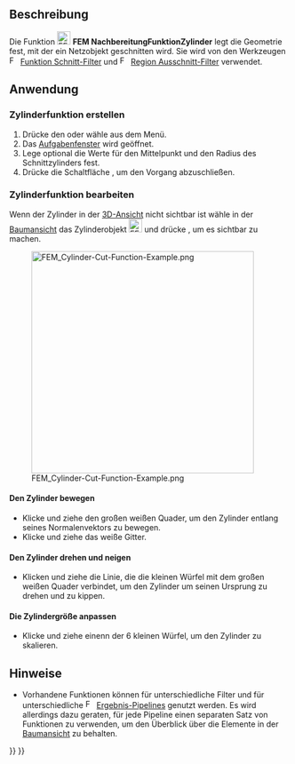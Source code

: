 <languages/>

{{Docnav/de
|[[FEM_PostCreateFunctionSphere/de|NachbereitungFunktionKugel]]
|[[FEM_PostCreateFunctionBox/de|NachbereitungFunktionQuader]]
|[[FEM_Workbench/de|FEM]]
|IconL=FEM_PostCreateFunctionSphere.svg
|IconR=FEM_PostCreateFunctionBox.svg
|IconC=Workbench_FEM.svg
}}

{{GuiCommand/de
|Name=FEM PostCreateFunctionCylinder
|Name/de=FEM NachbereitungFunktionZylinder
|MenuLocation=Ergebnisse → Filterfunktionen → Zylinder
|Workbenches=[[FEM_Workbench/de|FEM]]
|Version=0.21
|SeeAlso=[[FEM_tutorial/de|FEM-Anleitung]]
}}

<span id="Description"></span>
==Beschreibung==

Die Funktion [[Image:FEM_PostCreateFunctionCylinder.svg|24px]] '''FEM NachbereitungFunktionZylinder''' legt die Geometrie fest, mit der ein Netzobjekt geschnitten wird. Sie wird von den Werkzeugen [[Image:FEM_PostFilterCutFunction.svg|16px]] [[FEM_PostFilterCutFunction/de|Funktion Schnitt-Filter]] und [[Image:FEM_PostFilterClipRegion.svg|16px]] [[FEM_PostFilterClipRegion/de|Region Ausschnitt-Filter]] verwendet.

<span id="Usage"></span>
==Anwendung==

<span id="Create_a_cylinder_function"></span>
===Zylinderfunktion erstellen===

<div class="mw-translate-fuzzy">
# Drücke den {{Button|[[Image:FEM_PostCreateFunctionCylinder.svg|16px]] [[FEM_PostCreateFunctionCylinder/de|Zylinder]]}} oder wähle {{MenuCommand|Ergebnisse → Filterfunktionen → [[Image:FEM_PostCreateFunctionCylinder.svg|16px]] Zylinder}} aus dem Menü.
# Das [[Task_panel/de|Aufgabenfenster]] wird geöffnet.
# Lege optional die Werte für den Mittelpunkt und den Radius des Schnittzylinders fest.
# Drücke die Schaltfläche {{Button|OK}}, um den Vorgang abzuschließen.
</div>

<span id="Edit_a_cylinder_function"></span>
===Zylinderfunktion bearbeiten===

<div class="mw-translate-fuzzy">
Wenn der Zylinder in der [[3D_view/de|3D-Ansicht]] nicht sichtbar ist wähle in der [[Tree_view/de|Baumansicht]] das  Zylinderobjekt [[Image:FEM_PostCreateFunctionCylinder.svg|24px]] und drücke {{KEY|Space}}, um es sichtbar zu machen.
</div>

[[File:FEM_Cylinder-Cut-Function-Example.png|400px]]

<span id="Move_the_cylinder"></span>
====Den Zylinder bewegen====

* Klicke und ziehe den großen weißen Quader, um den Zylinder entlang seines Normalenvektors zu bewegen.
* Klicke und ziehe das weiße Gitter.

<span id="Rotate_and_tilt_the_cylinder"></span>
====Den Zylinder drehen und neigen====

* Klicken und ziehe die Linie, die die kleinen Würfel mit dem großen weißen Quader verbindet, um den Zylinder um seinen Ursprung zu drehen und zu kippen.

<span id="Scale_the_cylinder"></span>
====Die Zylindergröße anpassen====

* Klicke und ziehe einenn der 6 kleinen Würfel, um den Zylinder zu skalieren.

<span id="Notes"></span>
==Hinweise==

<div class="mw-translate-fuzzy">
* Vorhandene Funktionen können für unterschiedliche Filter und für unterschiedliche [[Image:FEM_PostPipelineFromResult.svg|16px]] [[FEM_PostPipelineFromResult/de|Ergebnis-Pipelines]] genutzt werden. Es wird allerdings dazu geraten, für jede Pipeline einen separaten Satz von Funktionen zu verwenden, um den Überblick über die Elemente in der [[Tree_view/de|Baumansicht]] zu behalten.
</div>


{{Docnav/de
|[[FEM_PostCreateFunctionSphere/de|NachbereitungFunktionKugel]]
|[[FEM_PostCreateFunctionBox/de|NachbereitungFunktionQuader]]
|[[FEM_Workbench/de|FEM]]
|IconL=FEM_PostCreateFunctionSphere.svg
|IconR=FEM_PostCreateFunctionBox.svg
|IconC=Workbench_FEM.svg
}}

{{FEM Tools navi{{#translation:}}}}
{{Userdocnavi{{#translation:}}}}